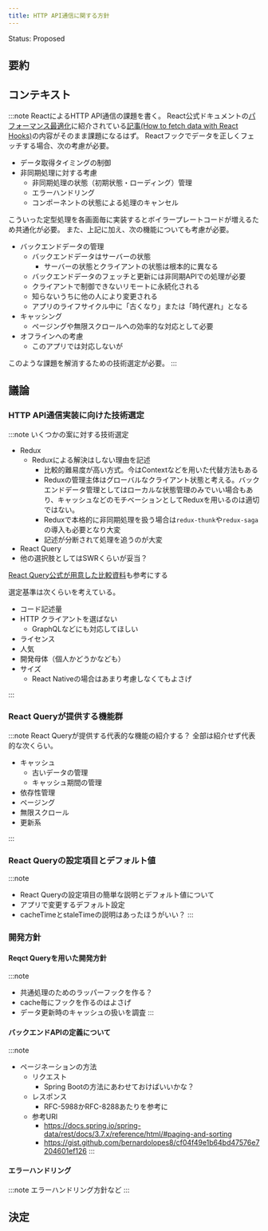```yaml
---
title: HTTP API通信に関する方針
---
```


Status: Proposed

<!--
Proposed: 提案中
Accepted: 採用
Rejected: 却下
Superseded: 廃止
-->

## 要約

## コンテキスト

:::note
ReactによるHTTP API通信の課題を書く。
React公式ドキュメントの[パフォーマンス最適化](https://ja.reactjs.org/docs/hooks-faq.html#performance-optimizations)に紹介されている[記事(How to fetch data with React Hooks)](https://www.robinwieruch.de/react-hooks-fetch-data/)の内容がそのまま課題になるはず。
Reactフックでデータを正しくフェッチする場合、次の考慮が必要。

- データ取得タイミングの制御
- 非同期処理に対する考慮
  - 非同期処理の状態（初期状態・ローディング）管理
  - エラーハンドリング
  - コンポーネントの状態による処理のキャンセル

こういった定型処理を各画面毎に実装するとボイラープレートコードが増えるため共通化が必要。
また、上記に加え、次の機能についても考慮が必要。

- バックエンドデータの管理
  - バックエンドデータはサーバーの状態
    - サーバーの状態とクライアントの状態は根本的に異なる
  - バックエンドデータのフェッチと更新には非同期APIでの処理が必要
  - クライアントで制御できないリモートに永続化される
  - 知らないうちに他の人により変更される
  - アプリのライフサイクル中に「古くなり」または「時代遅れ」となる
- キャッシング
  - ページングや無限スクロールへの効率的な対応として必要
- オフラインへの考慮
  - このアプリでは対応しないが

このような課題を解消するための技術選定が必要。
:::

## 議論

### HTTP API通信実装に向けた技術選定

:::note
いくつかの案に対する技術選定

- Redux
  - Reduxによる解決はしない理由を記述
    - 比較的難易度が高い方式。今はContextなどを用いた代替方法もある
    - Reduxの管理主体はグローバルなクライアント状態と考える。バックエンドデータ管理としてはローカルな状態管理のみでいい場合もあり、キャッシュなどのモチベーションとしてReduxを用いるのは適切ではない。
    - Reduxで本格的に非同期処理を扱う場合は`redux-thunk`や`redux-saga`の導入も必要となり大変
    - 記述が分断されて処理を追うのが大変
- React Query
- 他の選択肢としてはSWRくらいが妥当？

[React Query公式が用意した比較資料](https://react-query.tanstack.com/comparison)も参考にする

選定基準は次くらいを考えている。

- コード記述量
- HTTP クライアントを選ばない
  - GraphQLなどにも対応してほしい
- ライセンス
- 人気
- 開発母体（個人かどうかなども）
- サイズ
  - React Nativeの場合はあまり考慮しなくてもよさげ

:::

### React Queryが提供する機能群

:::note
React Queryが提供する代表的な機能の紹介する？
全部は紹介せず代表的な次くらい。

- キャッシュ
	- 古いデータの管理
	- キャッシュ期間の管理
- 依存性管理
- ページング
- 無限スクロール
- 更新系

:::

### React Queryの設定項目とデフォルト値

:::note
- React Queryの設定項目の簡単な説明とデフォルト値について
- アプリで変更するデフォルト設定
- cacheTimeとstaleTimeの説明はあったほうがいい？
:::

### 開発方針

#### Reqct Queryを用いた開発方針

:::note
- 共通処理のためのラッパーフックを作る？
- cache毎にフックを作るのはよさげ
- データ更新時のキャッシュの扱いを調査
:::

#### バックエンドAPIの定義について

:::note
- ページネーションの方法
  - リクエスト
    - Spring Bootの方法にあわせておけばいいかな？
  - レスポンス
    - RFC-5988かRFC-8288あたりを参考に
  - 参考URl
    - https://docs.spring.io/spring-data/rest/docs/3.7.x/reference/html/#paging-and-sorting
    - https://gist.github.com/bernardolopes8/cf04f49e1b64bd47576e7204601ef126
:::

#### エラーハンドリング

:::note
エラーハンドリング方針など
:::

## 決定
